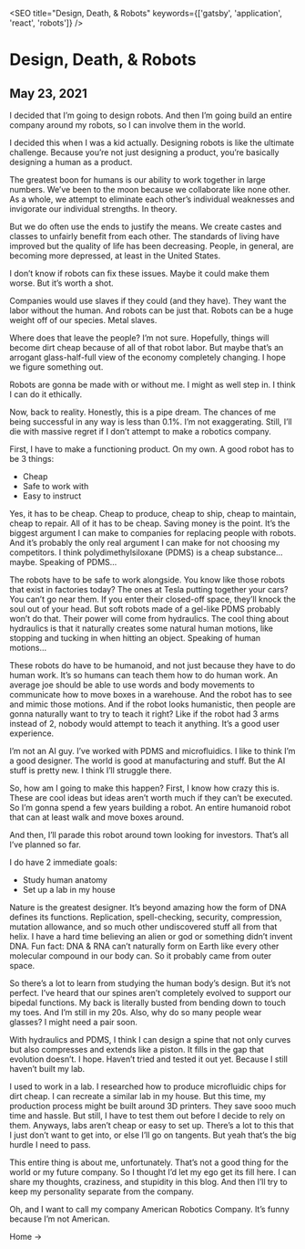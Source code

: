 
<SEO title="Design, Death, & Robots" keywords={['gatsby', 'application', 'react', 'robots']} />

# Design, Death, & Robots
## May 23, 2021

I decided that I’m going to design robots. And then I’m going build an entire company around my robots, so I can involve them in the world.

I decided this when I was a kid actually. Designing robots is like the ultimate challenge. Because you’re not just designing a product, you’re basically designing a human as a product.

The greatest boon for humans is our ability to work together in large numbers. We’ve been to the moon because we collaborate like none other. As a whole, we attempt to eliminate each other’s individual weaknesses and invigorate our individual strengths. In theory.

But we do often use the ends to justify the means. We create castes and classes to unfairly benefit from each other. The standards of living have improved but the quality of life has been decreasing. People, in general, are becoming more depressed, at least in the United States.

I don’t know if robots can fix these issues. Maybe it could make them worse. But it’s worth a shot. 

Companies would use slaves if they could (and they have). They want the labor without the human. And robots can be just that. Robots can be a huge weight off of our species. Metal slaves. 

Where does that leave the people? I’m not sure. Hopefully, things will become dirt cheap because of all of that robot labor. But maybe that’s an arrogant glass-half-full view of the economy completely changing. I hope we figure something out.

Robots are gonna be made with or without me. I might as well step in. I think I can do it ethically.

Now, back to reality. Honestly, this is a pipe dream. The chances of me being successful in any way is less than 0.1%. I’m not exaggerating. Still, I’ll die with massive regret if I don’t attempt to make a robotics company. 

First, I have to make a functioning product. On my own. A good robot has to be 3 things:

- Cheap
- Safe to work with
- Easy to instruct

Yes, it has to be cheap. Cheap to produce, cheap to ship, cheap to maintain, cheap to repair. All of it has to be cheap. Saving money is the point. It’s the biggest argument I can make to companies for replacing people with robots. And it’s probably the only real argument I can make for not choosing my competitors. I think polydimethylsiloxane (PDMS) is a cheap substance… maybe. Speaking of PDMS…

The robots have to be safe to work alongside. You know like those robots that exist in factories today? The ones at Tesla putting together your cars? You can’t go near them. If you enter their closed-off space, they’ll knock the soul out of your head. But soft robots made of a gel-like PDMS probably won’t do that. Their power will come from hydraulics. The cool thing about hydraulics is that it naturally creates some natural human motions, like stopping and tucking in when hitting an object. Speaking of human motions…

These robots do have to be humanoid, and not just because they have to do human work. It’s so humans can teach them how to do human work. An average joe should be able to use words and body movements to communicate how to move boxes in a warehouse. And the robot has to see and mimic those motions. And if the robot looks humanistic, then people are gonna naturally want to try to teach it right? Like if the robot had 3 arms instead of 2, nobody would attempt to teach it anything. It’s a good user experience.

I’m not an AI guy. I’ve worked with PDMS and microfluidics. I like to think I’m a good designer. The world is good at manufacturing and stuff. But the AI stuff is pretty new. I think I’ll struggle there. 

So, how am I going to make this happen? First, I know how crazy this is. These are cool ideas but ideas aren’t worth much if they can’t be executed. So I’m gonna spend a few years building a robot. An entire humanoid robot that can at least walk and move boxes around. 

And then, I’ll parade this robot around town looking for investors. That’s all I’ve planned so far.

I do have 2 immediate goals:

- Study human anatomy
- Set up a lab in my house

Nature is the greatest designer. It’s beyond amazing how the form of DNA defines its functions. Replication, spell-checking, security, compression, mutation allowance, and so much other undiscovered stuff all from that helix. I have a hard time believing an alien or god or something didn’t invent DNA. Fun fact: DNA & RNA can’t naturally form on Earth like every other molecular compound in our body can. So it probably came from outer space.

So there’s a lot to learn from studying the human body’s design. But it’s not perfect. I’ve heard that our spines aren’t completely evolved to support our bipedal functions. My back is literally busted from bending down to touch my toes. And I’m still in my 20s. Also, why do so many people wear glasses? I might need a pair soon.

With hydraulics and PDMS, I think I can design a spine that not only curves but also compresses and extends like a piston. It fills in the gap that evolution doesn’t. I hope. Haven’t tried and tested it out yet. Because I still haven’t built my lab.

I used to work in a lab. I researched how to produce microfluidic chips for dirt cheap. I can recreate a similar lab in my house. But this time, my production process might be built around 3D printers. They save sooo much time and hassle. But still, I have to test them out before I decide to rely on them. Anyways, labs aren’t cheap or easy to set up. There’s a lot to this that I just don’t want to get into, or else I’ll go on tangents. But yeah that’s the big hurdle I need to pass.

This entire thing is about me, unfortunately. That’s not a good thing for the world or my future company. So I thought I’d let my ego get its fill here. I can share my thoughts, craziness, and stupidity in this blog. And then I’ll try to keep my personality separate from the company.

Oh, and I want to call my company American Robotics Company. It’s funny because I’m not American. 

<Link to="/">Home -></Link>